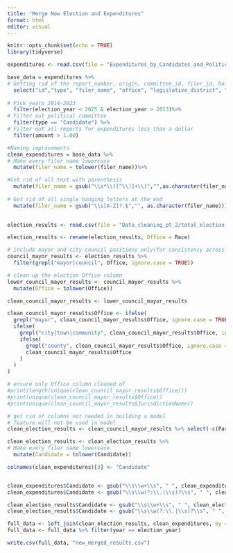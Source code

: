 ```yaml
---
title: "Merge New Election and Expenditures"
format: html
editor: visual
---
```


```r
knitr::opts_chunk$set(echo = TRUE)
library(tidyverse)
```

```r
expenditures <- read.csv(file = "Expenditures_by_Candidates_and_Political_Committees.csv")
```

```r
base_data = expenditures %>%
# Getting rid of the report_number, origin, committee_id, filer_id, ballot_number, for_or_against, jurisdiction itemized_or_non_itemized, expenditure_date, description, recipient_name, recipient_address, URL, recipient_location, payee, and creditor, columns
  select("id","type", "filer_name", "office", "legislative_district", "position", "party", "jurisdiction_county","jurisdiction_type", "election_year", "amount", "code", "recipient_city", "recipient_state", "recipient_zip") %>%
  
# Pick years 2014-2023
  filter(election_year < 2025 & election_year > 2013)%>%
# Filter out political committee
  filter(type == "Candidate") %>%
# Filter out all reports for expenditures less than a dollar
  filter(amount > 1.00)
```

```r
#Naming improvements
clean_expenditures = base_data %>%
# Make every filer name lowercase
  mutate(filer_name = tolower(filer_name))%>%

#Get rid of all text with parenthesis
  mutate(filer_name = gsub("\\s*\\([^\\)]+\\)","",as.character(filer_name)))%>%
 
# Get rid of all single hanging letters at the end  
  mutate(filer_name = gsub("\\s[A-Z]?.$","", as.character(filer_name)))
   

```

```r
election_results <- read.csv(file = "Data_cleaning_pt_2/total_election_results.csv")
```

```r
election_results <- rename(election_results, Office = Race)

# include mayor and city council positions only(for consistency across counties)
council_mayor_results <- election_results %>% 
  filter(grepl("mayor|council", Office, ignore.case = TRUE))

# clean up the election Office column
lower_council_mayor_results <- council_mayor_results %>% 
  mutate(Office = tolower(Office))

clean_council_mayor_results <- lower_council_mayor_results

clean_council_mayor_results$Office <- ifelse(
  grepl("mayor", clean_council_mayor_results$Office, ignore.case = TRUE), "Mayor",
  ifelse(
    grepl("city|town|community", clean_council_mayor_results$Office, ignore.case = TRUE), "City Council Member",
    ifelse(
      grepl("county", clean_council_mayor_results$Office, ignore.case = TRUE),"County Council Member",
      clean_council_mayor_results$Office
    )
  )
)

# ensure only Office column cleaned of 
#print(length(unique(clean_council_mayor_results$Office)))
#print(unique(clean_council_mayor_results$Office))
#print(unique(clean_council_mayor_results$JurisdictionName))

# get rid of columns not needed in building a model
# feature will not be used in model
clean_election_results <- clean_council_mayor_results %>% select(-c(Party, JurisdictionName))

```

```r
clean_election_results <- clean_election_results %>%
# Make every filer name lowercase
  mutate(Candidate = tolower(Candidate))

colnames(clean_expenditures)[3] <- "Candidate"


clean_expenditures$Candidate <- gsub("\\s\\w+\\s", " ", clean_expenditures$Candidate)
clean_expenditures$Candidate <- gsub("\\s\\w(?:\\.|\\s)?\\s", " ", clean_expenditures$Candidate)

clean_election_results$Candidate <- gsub("\\s\\w+\\s", " ", clean_election_results$Candidate)
clean_election_results$Candidate <- gsub("\\s\\w(?:\\.|\\s)?\\s", " ", clean_election_results$Candidate)
```

```r
full_data <- left_join(clean_election_results, clean_expenditures, by = "Candidate")
full_data <- full_data %>% filter(year == election_year)
```

```r
write.csv(full_data, "new_merged_results.csv")
```
